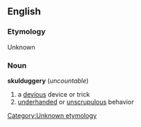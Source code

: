 ==English==
===Etymology===
Unknown [[Category:Unknown etymology]]

===Noun===
'''skulduggery''' (''uncountable'')

# a [[devious]] device or trick
# [[underhanded]] or [[unscrupulous]] behavior